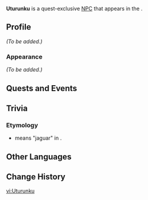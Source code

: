 {{Meta
<!-- Remove this template after adding the missing info -->
|missing_NPC_profile  = yes
<!--
|missing_NPC_idle     = yes
|missing_NPC_dialogue = yes
-->
}}
{{Character Infobox
|type             = Quest NPC
|image            = NPC Uturunku.png
|realname         = <!-- Optional, if different from in-game name -->
|deceased         = May die during [[Despair Engulfs the Heavens]].
Conditions for keeping alive:
* Complete the optional objective and choose the dialogue option "It's normal to be afraid" when talking to him during [[The Surging Darkness]]
* Additionally complete another optional objective when meeting him again and choose the dialogue option "Don't think about that. Do your best to stay alive."

|region           = Natlan
|location         = Natlan
|affiliation      = People of the Springs
|title            = 

|ancestry         = <!-- Clan/family -->
|father           = 
|mother           = 
|spouse           = 
|sibling          = 
|child            = 
|relative         = 

|voiceEN          = 
|voiceCN          = 
|voiceJP          = 
|voiceKR          = 
}}
'''Uturunku''' is a quest-exclusive [[NPC]] that appears in the {{Quest|The Surging Darkness}}.
<!--
==Location==
{{subst:#tag:gallery|
NPC Location {{subst:#titleparts:{{subst:PAGENAME}}}}.png{{subst:!}}{{subst:#titleparts:{{subst:PAGENAME}}}}'s location
NPC Location {{subst:#titleparts:{{subst:PAGENAME}}}} Context.png{{subst:!}}Additional context
}}
-->
==Profile==
<!--Detailed story/lore information goes here.-->
''(To be added.)''

===Appearance===
<!--Keep appearance section short and concise. Limit to 2 paragraphs with 3-4 sentences each.-->
''(To be added.)''

==Quests and Events==
{{Quests and Events}}
<!--
==Idle Quotes==
{{Dialogue Start}}
:{{DIcon|Idle}} {{Tx}}
::{{A|VO {{subst:#titleparts:{{subst:PAGENAME}}}} 01.ogg}} "{{Tx}}"
{{Dialogue End}}

==Dialogue==
{{Dialogue Start}}
:'''{{subst:#titleparts:{{subst:PAGENAME}}}}:''' 
:{{DIcon}}
{{Dialogue End}}

==Event Dialogue==
===Event Name===
{{Dialogue Start}}
:'''{{subst:#titleparts:{{subst:PAGENAME}}}}:'''
{{Dialogue End}}
-->
==Trivia==

=== Etymology ===

* {{Wt|uturunku|Uturunku}} means "jaguar" in {{W|Quechuan languages|Quechua}}. 

==Other Languages==
{{Other Languages|default_hidden=1
|en      = Uturunku
|zhs     = 乌图伦库
|zhs_rm  = Wūtúlúnkù
|zht     = 烏圖倫庫
|zht_rm  = Wūtúlúnkù
|ja      = ウトゥロンク
|ja_rm   = Uturonku
|ko      = 우트룬쿠
|es      = Uturunku
|fr      = Uturunku
|ru      = Утурунку
|th      = Uturunku
|vi      = Uturunku
|de      = Uturunku
|id      = Uturunku
|pt      = Uturunku
|tr      = Uturunku
|it      = Uturunku
}}

==Change History==
{{Change History|5.1}}
<!--
==References==
{{Reflist}}
-->

[[vi:Uturunku]]